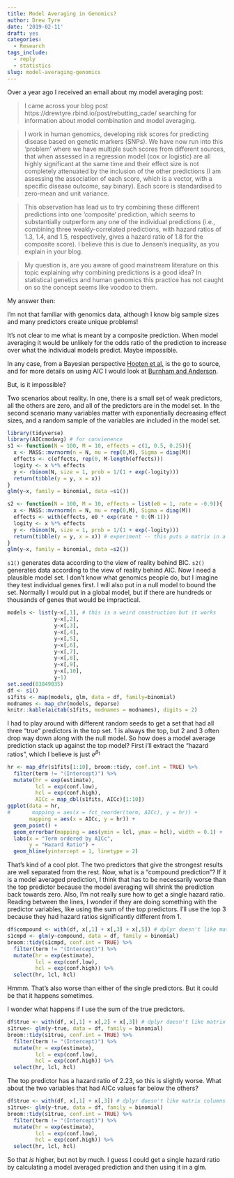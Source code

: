 ```yaml
---
title: Model Averaging in Genomics?
author: Drew Tyre
date: '2019-02-11'
draft: yes
categories:
  - Research
tags_include:
  - reply
  - statistics
slug: model-averaging-genomics
---
```


Over a year ago I received an email about my model averaging post:

> I came across your blog post https://drewtyre.rbind.io/post/rebutting_cade/ searching for information about model combination and model averaging.

> I work in human genomics, developing risk scores for predicting disease based on genetic markers (SNPs). We have now run into this ‘problem’ where we have multiple such scores from different sources, that when assessed in a regression model (cox or logistic) are all highly significant at the same time and their effect size is not completely attenuated by the inclusion of the other predictions (I am assessing the association of each score, which is a vector, with a specific disease outcome, say binary). Each score is standardised to zero-mean and unit variance.

> This observation has lead us to try combining these different predictions into one ‘composite’ prediction, which seems to substantially outperform any one of the individual predictions (i.e., combining three weakly-correlated predictions, with hazard ratios of 1.3, 1.4, and 1.5, respectively, gives a hazard ratio of 1.8 for the composite score). I believe this is due to Jensen’s inequality, as you explain in your blog.

> My question is, are you aware of good mainstream literature on this topic explaining why combining predictions is a good idea? In statistical genetics and human genomics this practice has not caught on so the concept seems like voodoo to them.

My answer then: 

I’m not that familiar with genomics data, although I know big sample sizes and many predictors create unique problems!

It’s not clear to me what is meant by a composite prediction. When model averaging it would be unlikely for the odds ratio of the prediction to increase over what the individual models predict. Maybe impossible.

In any case, from a Bayesian perspective [Hooten et al.](https://projecteuclid.org/euclid.ss/1009212519) is the go to source, and for more details on using AIC I would look at
[Burnham and Anderson](http://www.springer.com/us/book/9780387953649).

But, is it impossible? 

Two scenarios about reality. In one, there is a small set of weak predictors, 
all the others are zero, and all of the predictors are in the model set.
In the second scenario many variables matter with exponentially decreasing effect
sizes, and a random sample of the variables are included in the model set. 

```r
library(tidyverse)
library(AICcmodavg) # for convienence
s1 <- function(N = 100, M = 10, effects = c(1, 0.5, 0.25)){
  x <- MASS::mvrnorm(n = N, mu = rep(0,M), Sigma = diag(M))
  effects <- c(effects, rep(0, M-length(effects)))
  logity <- x %*% effects
  y <- rbinom(N, size = 1, prob = 1/(1 + exp(-logity)))
  return(tibble(y = y, x = x))
}
glm(y~x, family = binomial, data =s1())
```

```r
s2 <- function(N = 100, M = 10, effects = list(e0 = 1, rate = -0.9)){
  x <- MASS::mvrnorm(n = N, mu = rep(0,M), Sigma = diag(M))
  effects <- with(effects, e0 * exp(rate * 0:(M-1)))
  logity <- x %*% effects
  y <- rbinom(N, size = 1, prob = 1/(1 + exp(-logity)))
  return(tibble(y = y, x = x)) # experiment -- this puts a matrix in a column
}
glm(y~x, family = binomial, data =s2())

```

`s1()` generates data according to the view of reality behind BIC. `s2()` generates
data according to the view of reality behind AIC. Now I need a plausible model
set. I don't know what genomics people do, but I imagine they test individual
genes first. I will also put in a null model to bound the set. Normally I would 
put in a global model, but if there are hundreds or thousands of genes that would
be impractical.

```r
models <- list(y~x[,1], # this is a weird construction but it works
               y~x[,2],
               y~x[,3],
               y~x[,4],
               y~x[,5],
               y~x[,6],
               y~x[,7],
               y~x[,8],
               y~x[,9],
               y~x[,10],
               y~1)
set.seed(83849035)
df <- s1()
s1fits <- map(models, glm, data = df, family=binomial)
modnames <- map_chr(models, deparse)
knitr::kable(aictab(s1fits, modnames = modnames), digits = 2)
```

I had to play around with different random seeds to get a set that had all three "true" predictors in
the top set. 1 is always the top, but 2 and 3 often drop way down along with the
null model. So how does a model average prediction stack up against the top model? First i'll extract
the "hazard ratios", which I believe is just $e^{\beta_1}$

```r
hr <- map_dfr(s1fits[1:10], broom::tidy, conf.int = TRUE) %>% 
  filter(term != "(Intercept)") %>% 
  mutate(hr = exp(estimate),
         lcl = exp(conf.low),
         hcl = exp(conf.high),
         AICc = map_dbl(s1fits, AICc)[1:10])
ggplot(data = hr,
#       mapping = aes(x = fct_reorder(term, AICc), y = hr)) + 
       mapping = aes(x = AICc, y = hr)) + 
  geom_point() + 
  geom_errorbar(mapping = aes(ymin = lcl, ymax = hcl), width = 0.1) + 
  labs(x = "Term ordered by AICc",
       y = "Hazard Ratio") + 
  geom_hline(yintercept = 1, linetype = 2)
```

That's kind of a cool plot. The two predictors that give the strongest results are well separated
from the rest. Now, what is a "compound prediction"? If it is a model averaged prediction, I think
that has to be necessarily worse than the top predictor because the model averaging will shrink the 
prediction back towards zero. Also, I'm not really sure how to get a single hazard ratio. Reading 
between the lines, I wonder if they are doing something with the predictor variables, like using
the sum of the top predictors. I'll use the top 3 because they had hazard ratios significantly 
different from 1.

```r
df$compound <- with(df, x[,1] + x[,3] + x[,5]) # dplyr doesn't like matrix columns
s1cmpd <- glm(y~compound, data = df, family = binomial)
broom::tidy(s1cmpd, conf.int = TRUE) %>% 
  filter(term != "(Intercept)") %>% 
  mutate(hr = exp(estimate),
         lcl = exp(conf.low),
         hcl = exp(conf.high)) %>% 
  select(hr, lcl, hcl)
```

Hmmm. That's also worse than either of the single predictors. But it could be that it happens sometimes. 

I wonder what happens if I use the sum of the true predictors.

```r
df$true <- with(df, x[,1] + x[,2] + x[,3]) # dplyr doesn't like matrix columns
s1true<- glm(y~true, data = df, family = binomial)
broom::tidy(s1true, conf.int = TRUE) %>% 
  filter(term != "(Intercept)") %>% 
  mutate(hr = exp(estimate),
         lcl = exp(conf.low),
         hcl = exp(conf.high)) %>% 
  select(hr, lcl, hcl)
```

The top predictor has a hazard ratio of 2.23, so this is slightly worse. What about the
two variables that had AICc values far below the others?

```r
df$true <- with(df, x[,1] + x[,3]) # dplyr doesn't like matrix columns
s1true<- glm(y~true, data = df, family = binomial)
broom::tidy(s1true, conf.int = TRUE) %>% 
  filter(term != "(Intercept)") %>% 
  mutate(hr = exp(estimate),
         lcl = exp(conf.low),
         hcl = exp(conf.high)) %>% 
  select(hr, lcl, hcl)
```

So that *is* higher, but not by much. I guess I could get a single hazard ratio by calculating
a model averaged prediction and then using it in a glm. 

```r

```

